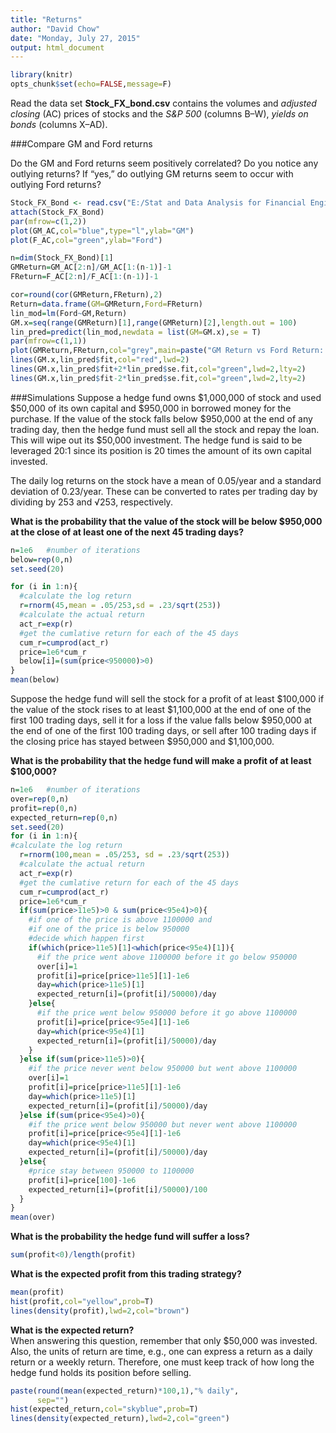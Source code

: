 ```yaml
---
title: "Returns"
author: "David Chow"
date: "Monday, July 27, 2015"
output: html_document
---
```

```r
library(knitr)
opts_chunk$set(echo=FALSE,message=F)
```

Read the data set **Stock_FX_bond.csv** contains the volumes and *adjusted closing* (AC) prices of stocks and the *S&P 500* (columns B–W), *yields on bonds* (columns X–AD).

###Compare GM and Ford returns    

Do the GM and Ford returns seem positively correlated? Do you notice any outlying returns? If “yes,” do outlying GM returns seem to occur with outlying Ford returns?     

```r
Stock_FX_Bond <- read.csv("E:/Stat and Data Analysis for Financial Engineening/datasets/data sets/Stock_FX_Bond.csv", stringsAsFactors=FALSE)
attach(Stock_FX_Bond)
par(mfrow=c(1,2))
plot(GM_AC,col="blue",type="l",ylab="GM")
plot(F_AC,col="green",ylab="Ford")
```

   
```r
n=dim(Stock_FX_Bond)[1]
GMReturn=GM_AC[2:n]/GM_AC[1:(n-1)]-1
FReturn=F_AC[2:n]/F_AC[1:(n-1)]-1

```



```r
cor=round(cor(GMReturn,FReturn),2)
Return=data.frame(GM=GMReturn,Ford=FReturn)
lin_mod=lm(Ford~GM,Return)
GM.x=seq(range(GMReturn)[1],range(GMReturn)[2],length.out = 100)
lin_pred=predict(lin_mod,newdata = list(GM=GM.x),se = T)
par(mfrow=c(1,1))
plot(GMReturn,FReturn,col="grey",main=paste("GM Return vs Ford Return: Correlation:",cor))
lines(GM.x,lin_pred$fit,col="red",lwd=2)
lines(GM.x,lin_pred$fit+2*lin_pred$se.fit,col="green",lwd=2,lty=2)
lines(GM.x,lin_pred$fit-2*lin_pred$se.fit,col="green",lwd=2,lty=2)
```

###Simulations
Suppose a hedge fund owns $1,000,000 of stock and used $50,000 of its own capital and $950,000 in borrowed money for the purchase. If the value of the stock falls below $950,000 at the end of any trading day, then the hedge fund must sell all the stock and repay the loan. This will wipe out its $50,000 investment. The hedge fund is said to be leveraged 20:1 since its position is 20 times the amount of its own capital invested.   

The daily log returns on the stock have a mean of 0.05/year and a standard deviation of 0.23/year. These can be converted to rates per trading day by dividing by 253 and √253, respectively.    

**What is the probability that the value of the stock will be below $950,000 at the close of at least one of the next 45 trading days?** 
```r
n=1e6   #number of iterations
below=rep(0,n)
set.seed(20)

for (i in 1:n){
  #calculate the log return
  r=rnorm(45,mean = .05/253,sd = .23/sqrt(253))
  #calculate the actual return
  act_r=exp(r)
  #get the cumlative return for each of the 45 days
  cum_r=cumprod(act_r)
  price=1e6*cum_r
  below[i]=(sum(price<950000)>0)
}
mean(below)
```

Suppose the hedge fund will sell the stock for a profit of at least $100,000 if the value of the stock rises to at least $1,100,000 at the end of one of the first 100 trading days, sell it for a loss if the value falls below $950,000 at the end of one of the first 100 trading days, or sell after 100 trading days if the closing price has stayed between $950,000 and $1,100,000.  

**What is the probability that the hedge fund will make a profit of at least $100,000?**

```r
n=1e6   #number of iterations
over=rep(0,n)
profit=rep(0,n)
expected_return=rep(0,n)
set.seed(20)
for (i in 1:n){
#calculate the log return
  r=rnorm(100,mean = .05/253, sd = .23/sqrt(253))
  #calculate the actual return
  act_r=exp(r)
  #get the cumlative return for each of the 45 days
  cum_r=cumprod(act_r)
  price=1e6*cum_r
  if(sum(price>11e5)>0 & sum(price<95e4)>0){      
    #if one of the price is above 1100000 and
    #if one of the price is below 950000
    #decide which happen first   
    if(which(price>11e5)[1]<which(price<95e4)[1]){
      #if the price went above 1100000 before it go below 950000
      over[i]=1
      profit[i]=price[price>11e5][1]-1e6
      day=which(price>11e5)[1]
      expected_return[i]=(profit[i]/50000)/day
    }else{
      #if the price went below 950000 before it go above 1100000
      profit[i]=price[price<95e4][1]-1e6
      day=which(price<95e4)[1]
      expected_return[i]=(profit[i]/50000)/day
    }
  }else if(sum(price>11e5)>0){
    #if the price never went below 950000 but went above 1100000 
    over[i]=1
    profit[i]=price[price>11e5][1]-1e6
    day=which(price>11e5)[1]
    expected_return[i]=(profit[i]/50000)/day
  }else if(sum(price<95e4)>0){
    #if the price went below 950000 but never went above 1100000
    profit[i]=price[price<95e4][1]-1e6
    day=which(price<95e4)[1]
    expected_return[i]=(profit[i]/50000)/day
  }else{
    #price stay between 950000 to 1100000
    profit[i]=price[100]-1e6
    expected_return[i]=(profit[i]/50000)/100
  }
}
mean(over)  
```

**What is the probability the hedge fund will suffer a loss?**    

```r
sum(profit<0)/length(profit)
```

**What is the expected profit from this trading strategy?**    

```r
mean(profit)
hist(profit,col="yellow",prob=T)
lines(density(profit),lwd=2,col="brown")
```

**What is the expected return?**   
When answering this question, remember that only $50,000 was invested. Also, the units of return are time, e.g., one can express a return as a daily return or a weekly return. Therefore, one must keep track of how long the hedge fund holds its position before selling.    

```r
paste(round(mean(expected_return)*100,1),"% daily",
      sep="")
hist(expected_return,col="skyblue",prob=T)
lines(density(expected_return),lwd=2,col="green")
```


